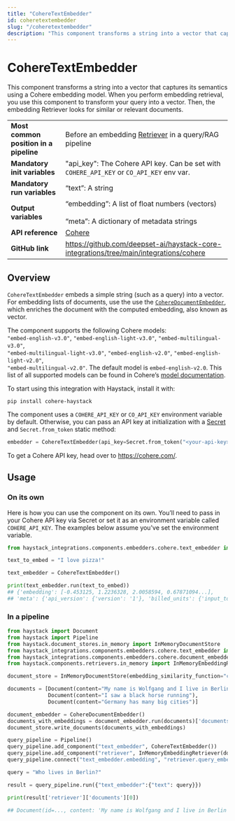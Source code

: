 ```yaml
---
title: "CohereTextEmbedder"
id: coheretextembedder
slug: "/coheretextembedder"
description: "This component transforms a string into a vector that captures its semantics using a Cohere embedding model.  When you perform embedding retrieval, you use this component to transform your query into a vector. Then, the embedding Retriever looks for similar or relevant documents."
---
```


# CohereTextEmbedder

This component transforms a string into a vector that captures its semantics using a Cohere embedding model.  When you perform embedding retrieval, you use this component to transform your query into a vector. Then, the embedding Retriever looks for similar or relevant documents.

|  |  |
| --- | --- |
| **Most common position in a pipeline** | Before an embedding [Retriever](../../../docs/pipeline-components/retrievers.mdx)  in a query/RAG pipeline |
| **Mandatory init variables** | "api_key": The Cohere API key. Can be set with `COHERE_API_KEY` or `CO_API_KEY` env var. |
| **Mandatory run variables** | “text”: A string |
| **Output variables** | “embedding”: A list of float numbers (vectors)  <br /> <br />“meta”:  A dictionary of metadata strings |
| **API reference** | [Cohere](/reference/integrations-cohere) |
| **GitHub link** | https://github.com/deepset-ai/haystack-core-integrations/tree/main/integrations/cohere |

## Overview

`CohereTextEmbedder` embeds a simple string (such as a query) into a vector. For embedding lists of documents, use the use the [`CohereDocumentEmbedder`](https://docs.haystack.deepset.ai/v2.0/docs/coheredocumentembedder), which enriches the document with the computed embedding, also known as vector.

The component supports the following Cohere models:  
`"embed-english-v3.0"`, `"embed-english-light-v3.0"`, `"embed-multilingual-v3.0"`,  
`"embed-multilingual-light-v3.0"`, `"embed-english-v2.0"`, `"embed-english-light-v2.0"`,  
`"embed-multilingual-v2.0"`. The default model is `embed-english-v2.0`. This list of all supported models can be found in Cohere’s [model documentation](https://docs.cohere.com/docs/models#representation).

To start using this integration with Haystack, install it with:

```shell
pip install cohere-haystack
```

The component uses a `COHERE_API_KEY` or `CO_API_KEY` environment variable by default. Otherwise, you can pass an API key at initialization with a [Secret](../../concepts/secret-management.mdx) and `Secret.from_token` static method:

```python
embedder = CohereTextEmbedder(api_key=Secret.from_token("<your-api-key>"))
```

To get a Cohere API key, head over to https://cohere.com/.

## Usage

### On its own

Here is how you can use the component on its own. You’ll need to pass in your Cohere API key via Secret or set it as an environment variable called `COHERE_API_KEY`. The examples below assume you've set the environment variable.

```python
from haystack_integrations.components.embedders.cohere.text_embedder import CohereTextEmbedder

text_to_embed = "I love pizza!"

text_embedder = CohereTextEmbedder()

print(text_embedder.run(text_to_embed))
## {'embedding': [-0.453125, 1.2236328, 2.0058594, 0.67871094...],
## 'meta': {'api_version': {'version': '1'}, 'billed_units': {'input_tokens': 4}}}
```

### In a pipeline

```python
from haystack import Document
from haystack import Pipeline
from haystack.document_stores.in_memory import InMemoryDocumentStore
from haystack_integrations.components.embedders.cohere.text_embedder import CohereTextEmbedder
from haystack_integrations.components.embedders.cohere.document_embedder import CohereDocumentEmbedder
from haystack.components.retrievers.in_memory import InMemoryEmbeddingRetriever

document_store = InMemoryDocumentStore(embedding_similarity_function="cosine")

documents = [Document(content="My name is Wolfgang and I live in Berlin"),
             Document(content="I saw a black horse running"),
             Document(content="Germany has many big cities")]

document_embedder = CohereDocumentEmbedder()
documents_with_embeddings = document_embedder.run(documents)['documents']
document_store.write_documents(documents_with_embeddings)

query_pipeline = Pipeline()
query_pipeline.add_component("text_embedder", CohereTextEmbedder())
query_pipeline.add_component("retriever", InMemoryEmbeddingRetriever(document_store=document_store))
query_pipeline.connect("text_embedder.embedding", "retriever.query_embedding")

query = "Who lives in Berlin?"

result = query_pipeline.run({"text_embedder":{"text": query}})

print(result['retriever']['documents'][0])

## Document(id=..., content: 'My name is Wolfgang and I live in Berlin')
```